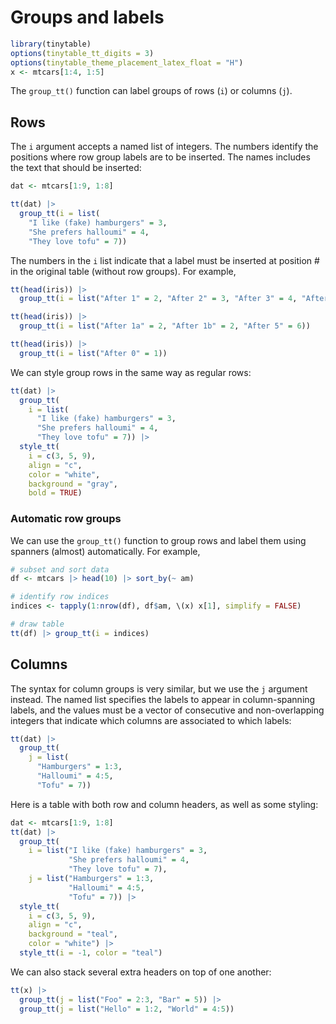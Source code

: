 # Groups and labels

```{=html}
<script id="MathJax-script" async src="https://cdn.jsdelivr.net/npm/mathjax@3/es5/tex-mml-chtml.js"></script>
<script>
MathJax = {
  tex: {
    inlineMath: [['$', '$'], ['\\(', '\\)']]
  },
  svg: {
    fontCache: 'global'
  }
};
</script>
```

```r
library(tinytable)
options(tinytable_tt_digits = 3)
options(tinytable_theme_placement_latex_float = "H")
x <- mtcars[1:4, 1:5]
```

The `group_tt()` function can label groups of rows (`i`) or columns (`j`).

## Rows

The `i` argument accepts a named list of integers. The numbers identify the positions where row group labels are to be inserted. The names includes the text that should be inserted:

```r
dat <- mtcars[1:9, 1:8]

tt(dat) |>
  group_tt(i = list(
    "I like (fake) hamburgers" = 3,
    "She prefers halloumi" = 4,
    "They love tofu" = 7))
```

The numbers in the `i` list indicate that a label must be inserted at position # in the original table (without row groups). For example,

```r
tt(head(iris)) |>
  group_tt(i = list("After 1" = 2, "After 2" = 3, "After 3" = 4, "After 5" = 6))

tt(head(iris)) |>
  group_tt(i = list("After 1a" = 2, "After 1b" = 2, "After 5" = 6))

tt(head(iris)) |>
  group_tt(i = list("After 0" = 1))
```

We can style group rows in the same way as regular rows:

```r
tt(dat) |> 
  group_tt(
    i = list(
      "I like (fake) hamburgers" = 3,
      "She prefers halloumi" = 4,
      "They love tofu" = 7)) |>
  style_tt(
    i = c(3, 5, 9),
    align = "c",
    color = "white",
    background = "gray",
    bold = TRUE)
```

### Automatic row groups

We can use the `group_tt()` function to group rows and label them using spanners (almost) automatically. For example,

```r
# subset and sort data
df <- mtcars |> head(10) |> sort_by(~ am)

# identify row indices
indices <- tapply(1:nrow(df), df$am, \(x) x[1], simplify = FALSE)

# draw table
tt(df) |> group_tt(i = indices)
```


## Columns

The syntax for column groups is very similar, but we use the `j` argument instead. The named list specifies the labels to appear in column-spanning labels, and the values must be a vector of consecutive and non-overlapping integers that indicate which columns are associated to which labels:

```r
tt(dat) |> 
  group_tt(
    j = list(
      "Hamburgers" = 1:3,
      "Halloumi" = 4:5,
      "Tofu" = 7))
```

Here is a table with both row and column headers, as well as some styling:

```r
dat <- mtcars[1:9, 1:8]
tt(dat) |> 
  group_tt(
    i = list("I like (fake) hamburgers" = 3,
             "She prefers halloumi" = 4,
             "They love tofu" = 7),
    j = list("Hamburgers" = 1:3,
             "Halloumi" = 4:5,
             "Tofu" = 7)) |>
  style_tt(
    i = c(3, 5, 9),
    align = "c",
    background = "teal",
    color = "white") |>
  style_tt(i = -1, color = "teal")
```

We can also stack several extra headers on top of one another:

```r
tt(x) |>
  group_tt(j = list("Foo" = 2:3, "Bar" = 5)) |>
  group_tt(j = list("Hello" = 1:2, "World" = 4:5))
```

